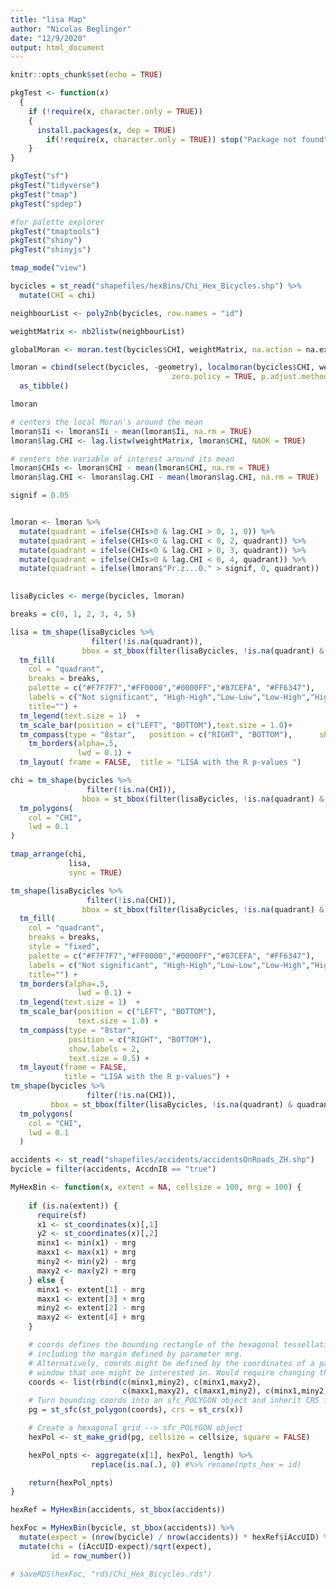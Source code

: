 ```yaml
---
title: "lisa Map"
author: "Nicolas Beglinger"
date: "12/9/2020"
output: html_document
---
```


```r
knitr::opts_chunk$set(echo = TRUE)
```

```r
pkgTest <- function(x) 
  {
    if (!require(x, character.only = TRUE))
    {
      install.packages(x, dep = TRUE)
        if(!require(x, character.only = TRUE)) stop("Package not found")
    }
}

pkgTest("sf")
pkgTest("tidyverse")
pkgTest("tmap")
pkgTest("spdep")

#for palette explorer
pkgTest("tmaptools")
pkgTest("shiny")
pkgTest("shinyjs")

tmap_mode("view")
```


```r
bycicles = st_read("shapefiles/hexBins/Chi_Hex_Bicycles.shp") %>%
  mutate(CHI = chi)
```


```r
neighbourList <- poly2nb(bycicles, row.names = "id")

weightMatrix <- nb2listw(neighbourList)
```

```r
globalMoran <- moran.test(bycicles$CHI, weightMatrix, na.action = na.exclude, zero.policy = TRUE)
```

```r
lmoran = cbind(select(bycicles, -geometry), localmoran(bycicles$CHI, weightMatrix, na.action = na.exclude, 
                                    zero.policy = TRUE, p.adjust.method="none", adjust.x=TRUE)) %>%
  as_tibble()

lmoran

# centers the local Moran's around the mean
lmoran$Ii <- lmoran$Ii - mean(lmoran$Ii, na.rm = TRUE) 
lmoran$lag.CHI <- lag.listw(weightMatrix, lmoran$CHI, NAOK = TRUE)

# centers the variable of interest around its mean
lmoran$CHIs <- lmoran$CHI - mean(lmoran$CHI, na.rm = TRUE) 
lmoran$lag.CHI <- lmoran$lag.CHI - mean(lmoran$lag.CHI, na.rm = TRUE) 

signif = 0.05


lmoran <- lmoran %>% 
  mutate(quadrant = ifelse(CHIs>0 & lag.CHI > 0, 1, 0)) %>% 
  mutate(quadrant = ifelse(CHIs<0 & lag.CHI < 0, 2, quadrant)) %>% 
  mutate(quadrant = ifelse(CHIs<0 & lag.CHI > 0, 3, quadrant)) %>% 
  mutate(quadrant = ifelse(CHIs>0 & lag.CHI < 0, 4, quadrant)) %>%   
  mutate(quadrant = ifelse(lmoran$"Pr.z...0." > signif, 0, quadrant))

  
lisaBycicles <- merge(bycicles, lmoran)
```


```r
breaks = c(0, 1, 2, 3, 4, 5)

lisa = tm_shape(lisaBycicles %>%
                  filter(!is.na(quadrant)),
                bbox = st_bbox(filter(lisaBycicles, !is.na(quadrant) & quadrant != 0))) + 
  tm_fill(
    col = "quadrant", 
    breaks = breaks, 
    palette = c("#F7F7F7","#FF0000","#0000FF","#87CEFA", "#FF6347"), 
    labels = c("Not significant", "High-High","Low-Low","Low-High","High-Low"), 
    title="") +
  tm_legend(text.size = 1)  +
  tm_scale_bar(position = c("LEFT", "BOTTOM"),text.size = 1.0)+
  tm_compass(type = "8star",   position = c("RIGHT", "BOTTOM"),      show.labels = 2,   text.size = 0.5) +
    tm_borders(alpha=.5,
               lwd = 0.1) +
  tm_layout( frame = FALSE,  title = "LISA with the R p-values ")

chi = tm_shape(bycicles %>%
                 filter(!is.na(CHI)),
                bbox = st_bbox(filter(lisaBycicles, !is.na(quadrant) & quadrant != 0))) +
  tm_polygons(
    col = "CHI",
    lwd = 0.1
)

tmap_arrange(chi,
             lisa,
             sync = TRUE)


```


```r
tm_shape(lisaBycicles %>%
                 filter(!is.na(CHI)),
                bbox = st_bbox(filter(lisaBycicles, !is.na(quadrant) & quadrant != 0))) + 
  tm_fill(
    col = "quadrant", 
    breaks = breaks, 
    style = "fixed",
    palette = c("#F7F7F7","#FF0000","#0000FF","#87CEFA", "#FF6347"), 
    labels = c("Not significant", "High-High","Low-Low","Low-High","High-Low"), 
    title="") +
  tm_borders(alpha=.5,
               lwd = 0.1) +
  tm_legend(text.size = 1)  +
  tm_scale_bar(position = c("LEFT", "BOTTOM"),
               text.size = 1.0) +
  tm_compass(type = "8star",
             position = c("RIGHT", "BOTTOM"),
             show.labels = 2,
             text.size = 0.5) +
  tm_layout(frame = FALSE,  
            title = "LISA with the R p-values") +
tm_shape(bycicles %>%
                 filter(!is.na(CHI)),
         bbox = st_bbox(filter(lisaBycicles, !is.na(quadrant) & quadrant != 0))) +
  tm_polygons(
    col = "CHI",
    lwd = 0.1
  )


```


```r
accidents <- st_read("shapefiles/accidents/accidentsOnRoads_ZH.shp")
bycicle = filter(accidents, AccdnIB == "true")

MyHexBin <- function(x, extent = NA, cellsize = 100, mrg = 100) {
    
    if (is.na(extent)) {
      require(sf)
      x1 <- st_coordinates(x)[,1]
      y2 <- st_coordinates(x)[,2]
      minx1 <- min(x1) - mrg
      maxx1 <- max(x1) + mrg
      miny2 <- min(y2) - mrg
      maxy2 <- max(y2) + mrg
    } else {
      minx1 <- extent[1] - mrg
      maxx1 <- extent[3] + mrg
      miny2 <- extent[2] - mrg
      maxy2 <- extent[4] + mrg
    }

    # coords defines the bounding rectangle of the hexagonal tessellation,
    # including the margin defined by parameter mrg.
    # Alternatively, coords might be defined by the coordinates of a particular 
    # window that one might be interested in. Would require changing this code.
    coords <- list(rbind(c(minx1,miny2), c(minx1,maxy2),
                         c(maxx1,maxy2), c(maxx1,miny2), c(minx1,miny2)))
    # Turn bounding coords into an sfc_POLYGON object and inherit CRS from x
    pg = st_sfc(st_polygon(coords), crs = st_crs(x))

    # Create a hexagonal grid --> sfc_POLYGON object
    hexPol <- st_make_grid(pg, cellsize = cellsize, square = FALSE)

    hexPol_npts <- aggregate(x[1], hexPol, length) %>%
                  replace(is.na(.), 0) #%>% rename(npts_hex = id)

    return(hexPol_npts)
}
```


```r
hexRef = MyHexBin(accidents, st_bbox(accidents))

hexFoc = MyHexBin(bycicle, st_bbox(accidents)) %>%
  mutate(expect = (nrow(bycicle) / nrow(accidents)) * hexRef$ïAccUID) %>%
  mutate(chi = (ïAccUID-expect)/sqrt(expect),
         id = row_number())

# saveRDS(hexFoc, "rds/Chi_Hex_Bicycles.rds")
```






